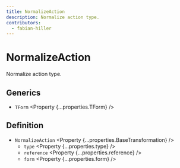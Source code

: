 ```yaml
---
title: NormalizeAction
description: Normalize action type.
contributors:
  - fabian-hiller
---
```



# NormalizeAction

Normalize action type.

## Generics

- `TForm` <Property {...properties.TForm} />

## Definition

- `NormalizeAction` <Property {...properties.BaseTransformation} />
  - `type` <Property {...properties.type} />
  - `reference` <Property {...properties.reference} />
  - `form` <Property {...properties.form} />
